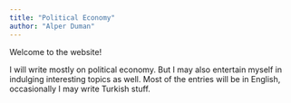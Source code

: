 ```yaml
---
title: "Political Economy"
author: "Alper Duman"
---
```


Welcome to the website!

I will write mostly on political economy.
But I may also entertain myself in indulging interesting topics as well.
Most of the entries will be in English, occasionally I may write Turkish stuff.
